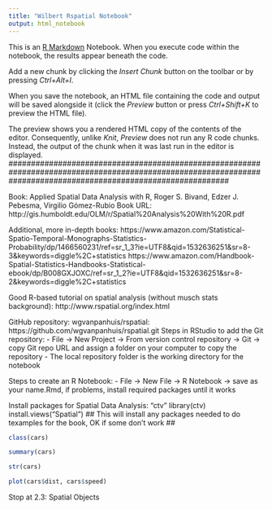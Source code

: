 ```yaml
---
title: "Wilbert Rspatial Notebook"
output: html_notebook
---
```


This is an [R Markdown](http://rmarkdown.rstudio.com) Notebook. When you execute code within the notebook, the results appear beneath the code. 

Add a new chunk by clicking the *Insert Chunk* button on the toolbar or by pressing *Ctrl+Alt+I*.

When you save the notebook, an HTML file containing the code and output will be saved alongside it (click the *Preview* button or press *Ctrl+Shift+K* to preview the HTML file).

The preview shows you a rendered HTML copy of the contents of the editor. Consequently, unlike *Knit*, *Preview* does not run any R code chunks. Instead, the output of the chunk when it was last run in the editor is displayed.
#################################################################################################################################################################

Book: Applied Spatial Data Analysis with R, Roger S. Bivand, Edzer J. Pebesma, Virgilio Gómez-Rubio
Book URL: http://gis.humboldt.edu/OLM/r/Spatial%20Analysis%20With%20R.pdf

Additional, more in-depth books: 
https://www.amazon.com/Statistical-Spatio-Temporal-Monographs-Statistics-Probability/dp/1466560231/ref=sr_1_3?ie=UTF8&qid=1532636251&sr=8-3&keywords=diggle%2C+statistics
https://www.amazon.com/Handbook-Spatial-Statistics-Handbooks-Statistical-ebook/dp/B008GXJOXC/ref=sr_1_2?ie=UTF8&qid=1532636251&sr=8-2&keywords=diggle%2C+statistics

Good R-based tutorial on spatial analysis (without musch stats background): http://www.rspatial.org/index.html

GitHub repository: wgvanpanhuis/rspatial: https://github.com/wgvanpanhuis/rspatial.git
Steps in RStudio to add the Git repository:
- File -> New Project -> From version control repository -> Git -> copy Git repo URL and assign a folder on your computer to copy the repository
- The local repository folder is the working directory for the notebook

Steps to create an R Notebook:
- File -> New File -> R Notebook -> save as your name.Rmd, if problems, install required packages until it works

Install packages for Spatial Data Analysis: "ctv"
library(ctv)
install.views("Spatial") ## This will install any packages needed to do texamples for the book, OK if some don't work ##

```r
class(cars)
```
```r
summary(cars)
```
```r
str(cars)
```
```r
plot(cars$dist, cars$speed)
```

Stop at 2.3: Spatial Objects











